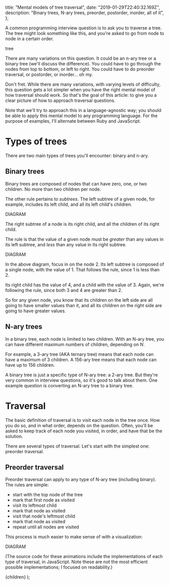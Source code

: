 
  title: "Mental models of tree traversal",
  date: "2019-01-29T22:40:32.169Z",
  description: "Binary trees, N-ary trees, preorder, postorder, inorder, all of it",
};

A common programming interview question is to ask you to traverse a tree. The tree might look something like this, and you're asked to go from node to node in a certain order.

tree

There are many variations on this question. It could be an n-ary tree or a binary tree (we'll discuss the difference). You could have to go through the nodes from top to bottom, or left to right. You could have to do preorder traversal, or postorder, or inorder... oh my.

Don't fret. While there are many variations, with varying levels of difficulty, this question gets a lot simpler when you have the right mental model of how traversal should work. So that's the goal of this article: to give you a clear picture of how to approach traversal questions.

Note that we'll try to approach this in a language-agnostic way; you should be able to apply this mental model to any programming language. For the purpose of examples, I'll alternate between Ruby and JavaScript.

# Types of trees

There are two main types of trees you'll encounter: binary and n-ary.

## Binary trees

Binary trees are composed of nodes that can have zero, one, or two children. No more than two children per node.

The other rule pertains to _subtrees_. The left subtree of a given node, for example, includes its left child, and all its left child's children.

DIAGRAM

The right subtree of a node is its right child, and all the children of its right child.

The rule is that the value of a given node must be _greater_ than any values in its left subtree, and _less_ than any value in its right subtree.

DIAGRAM

In the above diagram, focus in on the node 2. Its left subtree is composed of a single node, with the value of 1. That follows the rule, since 1 is less than 2.

Its right child has the value of 4, and a child with the value of 3. Again, we're following the rule, since both 3 and 4 are greater than 2.

So for any given node, you know that its children on the left side are all going to have smaller values than it, and all its children on the right side are going to have greater values.

## N-ary trees

In a binary tree, each node is limited to two children. With an N-ary tree, you can have different maximum numbers of children, depending on _N_.

For example, a 3-ary tree (AKA ternary tree) means that each node can have a maximum of 3 children. A 156-ary tree means that each node can have up to 156 children.

A binary tree is just a specific type of N-ary tree: a 2-ary tree. But they're very common in interview questions, so it's good to talk about them. One example question is converting an N-ary tree to a binary tree.

# Traversal

The basic definition of traversal is to visit each node in the tree once. How you do so, and in what order, depends on the question. Often, you'll be asked to keep track of each node you visited, in order, and have that be the solution.

There are several types of traversal. Let's start with the simplest one: preorder traversal.

## Preorder traversal

Preorder traversal can apply to any type of N-ary tree (including binary). The rules are simple:

- start with the top node of the tree
- mark that first node as visited
- visit its leftmost child
- mark that node as visited
- visit that node's leftmost child
- mark that node as visited
- repeat until all nodes are visited 

This process is much easier to make sense of with a visualization:

DIAGRAM

(The source code for these animations include the implementations of each type of traversal, in JavaScript. Note these are not the most efficient possible implementations; I focused on readability.)



  <ArticleLayout meta={meta}>{children}</ArticleLayout>
);